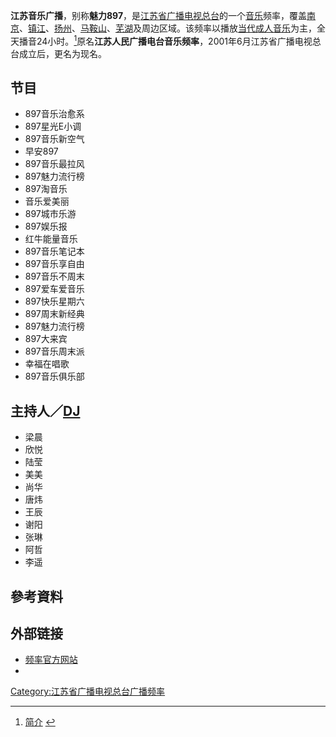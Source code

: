 {{广播电台
| 電臺名稱        = 江苏音乐广播
| 所屬國家或地區  =  {{CHNML}}
| 總部所在        = {{CHN}}[[南京市|南京市]][[中山东路|中山东路]]132号
| 播放地區        = [[南京|南京]]、[[镇江|镇江]]、[[扬州|扬州]]、[[马鞍山|马鞍山]]、[[芜湖|芜湖]]
| 開播日期      = 
| 类型        = [[音乐|音乐]]
| 電臺口號  = Playfm897，纵情玩乐
| 主要语言        = 以[[普通话|普通话]]为主
| 擁有者          = [[江苏省广播电视总台|江苏省广播电视总台]]
| 前電臺名稱      = 江苏人民广播电台音乐频率
| 被取代名稱      = 江苏音乐广播
| 電臺官方網站    = http://8975.vojs.cn/
| 無線廣播收聽地區01= [[南京|南京]]、[[镇江|镇江]]、[[扬州|扬州]]、[[马鞍山|马鞍山]]、[[芜湖|芜湖]]及周边区域
| 無線廣播頻道數01= FM89.7
| 數位電視供應商01= 江苏全省
| 數位電視頻道數01= 视地区而定（以“江苏音乐台”为名）
| 線上收聽網站01  = 江苏广播网
| 線上收聽網址01  = [http://www.vojs.cn/bfd/jsyypl/ 收听]
}}
'''江苏音乐广播'''，别称'''魅力897'''，是[[江苏省广播电视总台|江苏省广播电视总台]]的一个[[音乐|音乐]]频率，覆盖[[南京|南京]]、[[镇江|镇江]]、[[扬州|扬州]]、[[马鞍山|马鞍山]]、[[芜湖|芜湖]]及周边区域。该频率以播放[[当代成人音乐|当代成人音乐]]为主，全天播音24小时。<ref>[http://www.vojs.cn/yinyue/gy897/201108/t20110812_119149.htm 简介] {{webarchive|url=https://web.archive.org/web/20130821160655/http://www.vojs.cn/yinyue/gy897/201108/t20110812_119149.htm |date=2013-08-21 }}</ref>原名'''江苏人民广播电台音乐频率'''，2001年6月江苏省广播电视总台成立后，更名为现名。

==节目==
*897音乐治愈系 
*897星光E小调 
*897音乐新空气 
*早安897 
*897音乐最拉风 
*897魅力流行榜 
*897淘音乐 
*音乐爱美丽 
*897城市乐游 
*897娱乐报 
*红牛能量音乐 
*897音乐笔记本
*897音乐享自由 
*897音乐不周末 
*897爱车爱音乐 
*897快乐星期六 
*897周末新经典 
*897魅力流行榜 
*897大来宾 
*897音乐周末派 
*幸福在唱歌
*897音乐俱乐部

==主持人／[[DJ|DJ]]==
*梁晨
*欣悦
*陆莹
*美美
*尚华
*唐炜
*王辰
*谢阳
*张琳
*阿哲
*李遥

==參考資料==
{{Reflist}}
==外部链接==
*[http://8975.vojs.cn/ 频率官方网站] {{Wayback|url=http://8975.vojs.cn/ |date=20141026231111 }}
*{{sinaweibo|fm8975}}
{{江苏省广播电视总台}}
[[Category:江苏省广播电视总台广播频率|Category:江苏省广播电视总台广播频率]]
